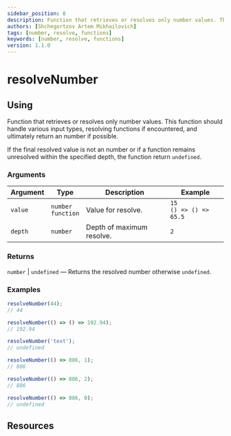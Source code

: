 ```yaml
---
sidebar_position: 8
description: Function that retrieves or resolves only number values. This function should handle various input types, resolving functions if encountered, and ultimately return an number if possible.
authors: [Shchegortzov Artem Mikhailovich]
tags: [number, resolve, functions]
keywords: [number, resolve, functions]
version: 1.1.0
---
```




# resolveNumber

## Using

Function that retrieves or resolves only number values.
This function should handle various input types, resolving functions if encountered, and ultimately return an number if possible.

If the final resolved value is not an number or if a function remains unresolved within the specified depth, the function return `undefined`.

### Arguments

| Argument | Type                       | Description               | Example                        |
| -------- | -------------------------- | ------------------------- | ------------------------------ |
| `value`  | `number` <br /> `function` | Value for resolve.        | `15` <br /> `() => () => 65.5` |
| `depth`  | `number`                   | Depth of maximum resolve. | `2`                            |

### Returns

`number` | `undefined` — Returns the resolved number otherwise `undefined`.

### Examples

```js
resolveNumber(44);
// 44

resolveNumber(() => () => 192.94);
// 192.94

resolveNumber('text');
// undefined

resolveNumber(() => 886, 1);
// 886

resolveNumber(() => 886, 2);
// 886

resolveNumber(() => 886, 0);
// undefined
```

## Resources

<Resources constants={constants} />
